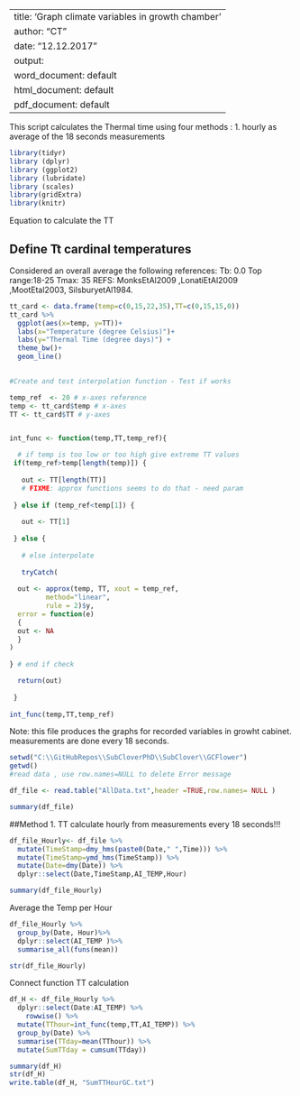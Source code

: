 
---
title: 'Graph climate variables in growth chamber '
author: "CT"
date: "12.12.2017"
output:
  word_document: default
  html_document: default
  pdf_document: default
---

This script calculates the Thermal time using four methods : 
1. hourly as average of the 18 seconds measurements 


```r
library(tidyr)
library (dplyr)
library (ggplot2)
library (lubridate)
library (scales)
library(gridExtra)
library(knitr)
```

Equation  to calculate the TT 



## Define Tt cardinal temperatures

Considered an overall average the following references:
Tb: 0.0
Top range:18-25
Tmax: 35
REFS: MonksEtAl2009	,LonatiEtAl2009	,MootEtal2003, SilsburyetAl1984. 
							
```r

tt_card <- data.frame(temp=c(0,15,22,35),TT=c(0,15,15,0))
tt_card %>%
  ggplot(aes(x=temp, y=TT))+
  labs(x="Temperature (degree Celsius)")+
  labs(y="Thermal Time (degree days)") +
  theme_bw()+
  geom_line()
  
```



```r

 

#Create and test interpolation function - Test if works 

temp_ref  <- 20 # x-axes reference
temp <- tt_card$temp # x-axes
TT <- tt_card$TT # y-axes


int_func <- function(temp,TT,temp_ref){

  # if temp is too low or too high give extreme TT values
 if(temp_ref>temp[length(temp)]) {
   
   out <- TT[length(TT)] 
   # FIXME: approx functions seems to do that - need param
   
 } else if (temp_ref<temp[1]) {
   
   out <- TT[1]
   
 } else {
   
   # else interpolate
   
   tryCatch(  
   
  out <- approx(temp, TT, xout = temp_ref, 
         method="linear", 
         rule = 2)$y,
  error = function(e) 
  {
  out <- NA
  }
) 
  
} # end if check

  return(out)  
  
 }
  
int_func(temp,TT,temp_ref)


```




Note: this file produces the graphs for recorded variables in growht cabinet. measurements are done every 18 seconds. 

```r

setwd("C:\\GitHubRepos\\SubCloverPhD\\SubClover\\GCFlower")
getwd()
#read data , use row.names=NULL to delete Error message 

df_file <- read.table("AllData.txt",header =TRUE,row.names= NULL )

```

```r
summary(df_file)
```

##Method 1. TT calculate hourly from measurements every 18 seconds!!!  

```r

df_file_Hourly<- df_file %>%
  mutate(TimeStamp=dmy_hms(paste0(Date," ",Time))) %>%
  mutate(TimeStamp=ymd_hms(TimeStamp)) %>%
  mutate(Date=dmy(Date)) %>%
  dplyr::select(Date,TimeStamp,AI_TEMP,Hour)

summary(df_file_Hourly)
```
Average the Temp per Hour

```r

df_file_Hourly %>%
  group_by(Date, Hour)%>%
  dplyr::select(AI_TEMP )%>%
  summarise_all(funs(mean))

str(df_file_Hourly)


```

Connect function TT calculation 


```r


df_H <- df_file_Hourly %>%
  dplyr::select(Date:AI_TEMP) %>%
    rowwise() %>%
  mutate(TThour=int_func(temp,TT,AI_TEMP)) %>%
  group_by(Date) %>%
  summarise(TTday=mean(TThour)) %>%
  mutate(SumTTday = cumsum(TTday))

summary(df_H)
str(df_H)
write.table(df_H, "SumTTHourGC.txt")

```


